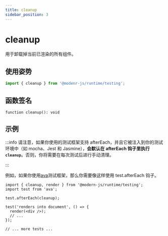 ```yaml
---
title: cleanup
sidebar_position: 3
---
```

# cleanup

用于卸载掉当前已渲染的所有组件。

## 使用姿势

```ts
import { cleanup } from '@modenr-js/runtime/testing';
```

## 函数签名

`function cleanup(): void`

## 示例

:::info
请注意，如果你使用的测试框架支持 afterEach，并且它被注入到你的测试环境中（如 mocha、Jest 和 Jasmine），**会默认在 afterEach 钩子里执行 `cleanup`**。否则，你将需要在每次测试后进行手动清理。

:::

例如，如果你使用[ava](https://github.com/avajs/ava)测试框架，那么你需要像这样使用 test.afterEach 钩子。

```tsx
import { cleanup, render } from '@modern-js/runtime/testing';
import test from 'ava';

test.afterEach(cleanup);

test('renders into document', () => {
  render(<div />);
  // ...
});

// ... more tests ...
```
